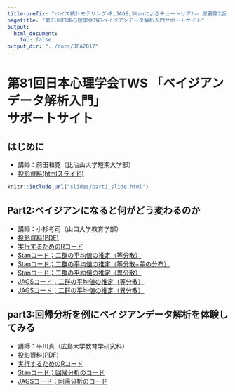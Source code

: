 ```yaml
---
title-prefix: "ベイズ統計モデリング-R,JAGS,Stanによるチュートリアル- 原著第2版 サポートサイト"
pagetitle: "第81回日本心理学会TWSベイジアンデータ解析入門サポートサイト"
output:
  html_document:
    toc: false
output_dir: "../docs/JPA2017"
---
```


# 第81回日本心理学会TWS 「ベイジアンデータ解析入門」<br />サポートサイト

## はじめに

+ 講師：前田和寛（比治山大学短期大学部）
+ [投影資料(htmlスライド)](slides/part1_slide.html)

```r
knitr::include_url("slides/part1_slide.html")
```



## Part2:ベイジアンになると何がどう変わるのか

+ 講師：小杉考司（山口大学教育学部）
+ [投影資料(PDF)](slides/part2_slide.pdf)
+ [実行するためのRコード](source/part2.R)
+ [Stanコード；二群の平均値の推定（等分散）](source/example1.stan)
+ [Stanコード；二群の平均値の推定（等分散+差の分布）](source/example1a.stan)
+ [Stanコード；二群の平均値の推定（異分散）](source/example2.stan)
+ [JAGSコード；二群の平均値の推定（等分散）](source/example1_jags.txt)
+ [JAGSコード；二群の平均値の推定（異分散）](source/example2_jags.txt)

## part3:回帰分析を例にベイジアンデータ解析を体験してみる

+ 講師：平川真（広島大学教育学研究科）
+ [投影資料(PDF)](slides/part3_slide.pdf)
+ [実行するためのRコード](source/part3.R)
+ [Stanコード；回帰分析のコード](source/example3.stan)
+ [JAGSコード；回帰分析のコード](source/example3_jags.txt)


